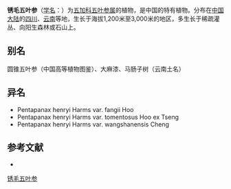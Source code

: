 {{Speciesbox
| name = 锈毛五叶参
| status = 
| status_system = 
| image = 
| genus = Pentapanax
| species = henryi
| authority = Harms
| subdivision_ranks =[[变种|变种]]
| subdivision =
* 锈毛五叶参 ''P. h.'' var. ''henryi''
* [[毛叶锈毛五叶参|毛叶锈毛五叶参]] ''P. h.'' var. ''wangshanensis''
* [[黄山锈毛五叶参|黄山锈毛五叶参]] ''P. h.'' var. ''tomentosus''
* [[小果锈毛五叶参|小果锈毛五叶参]] ''P. h.'' var. ''fangii''
}}

'''锈毛五叶参'''（[[学名|学名]]：{{lang|la|''Pentapanax henryi''}}）为[[五加科|五加科]][[五叶参属|五叶参属]]的植物，是中国的特有植物。分布在[[中国大陆|中国大陆]]的[[四川|四川]]、[[云南|云南]]等地，生长于海拔1,200米至3,000米的地区，多生长于稀疏灌丛、向阳生森林或石山上。

== 别名 ==
圆锥五叶参（中国高等植物图鉴）、大麻漆、马肠子树（云南土名）

== 异名 ==
* Pentapanax henryi Harms var. fangii Hoo
* Pentapanax henryi Harms var. tomentosus Hoo ex Tseng
* Pentapanax henryi Harms var. wangshanensis Cheng

== 参考文献 ==
<div class="references-small">
* {{cite web| url =http://www.bioinfo.cn/db05/KmzwSpecies.php?action=view&id=1532| title =锈毛五叶参（原变种）| work =《中国高等植物数据库全库》| publisher =中国科学院微生物研究所| author =昆明植物研究所| accessdate =2009-02-22| deadurl =yes| archiveurl =https://web.archive.org/web/20160305092317/http://www.bioinfo.cn/db05/KmzwSpecies.php?action=view&id=1532| archivedate =2016-03-05}}
</div>
{{Taxonbar|from=Q5438311}}

[[Category:五叶参属|锈毛五叶参]]


{{Apiales-stub}}
